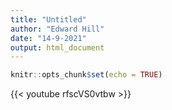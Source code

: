 ```yaml
---
title: "Untitled"
author: "Edward Hill"
date: "14-9-2021"
output: html_document
---
```


```r
knitr::opts_chunk$set(echo = TRUE)
```

{{< youtube rfscVS0vtbw >}}